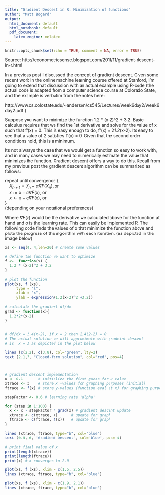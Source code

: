 ```yaml
---
title: "Gradient Descent in R. Minimization of functions"
author: "Matt Bogard"
output:
  html_document: default
  html_notebook: default
  pdf_document:
    latex_engine: xelatex
---
```


```r
knitr::opts_chunk$set(echo = TRUE, comment = NA, error = TRUE)
```

Source: http://econometricsense.blogspot.com/2011/11/gradient-descent-in-r.html

In a previous post I discussed the concept of gradient descent.  Given some recent work in the online machine learning course offered at Stanford,  I'm going to extend that discussion with an actual example using R-code  (the actual code is adapted from a computer science course at Colorado State, and the example is verbatim from the notes here:

http://www.cs.colostate.edu/~anderson/cs545/Lectures/week6day2/week6day2.pdf ) 

Suppose you want to minimize the function 1.2 * (x-2)^2 + 3.2. Basic calculus requires that we find the 1st derivative and solve for the value of x such that f'(x) = 0. This is easy enough to do, f'(x) = 2*1.2*(x-2). Its easy to see that a value of 2 satisfies f'(x) =  0. Given that the second order conditions hold, this is a minimum.

Its not alwasys the case that we would get a function so easy to work with, and in many cases we may need to numerically estimate the value that minimizes the function. Gradient descent offers a way to do this. Recall from my previous post the gradient descent algorithm can be summarized as follows:

repeat until convergence { \   
$\;\;\;\; X_{n+1} = X_n - \alpha \nabla F(X_n)$, or \   
$\;\;\;\; x:= x - \alpha \nabla F(x)$, or \   
$\;\;\;\; x \leftarrow x - \alpha \nabla F(x)$, or \   
} \   
(depending on your notational preferences)

Where $\nabla F(x)$  would be the derivative we calculated above for the function at hand and α is the learning rate. This can easily be implemented R. The following code finds the values of x that minimize the function above and plots the progress of the algorithm with each iteration. (as depicted in the image below)

```r
xs <- seq(0, 4,len=20) # create some values
 
# define the function we want to optimize
f <-  function(x) { 
  1.2 * (x-2)^2 + 3.2
}
 
# plot the function 
plot(xs, f (xs), 
     type = "l", 
     xlab = "x", 
     ylab = expression(1.2(x-2)^2 +3.2))
 
# calculate the gradient df/dx
grad <- function(x){
  1.2*2*(x-2)
}
 
 
# df/dx = 2.4(x-2), if x = 2 then 2.4(2-2) = 0
# The actual solution we will approximate with gradeint descent
# is  x = 2 as depicted in the plot below
 
lines (c(2,2), c(3,8), col="green", lty=2)         
text (2.1,7, "Closed-form solution", col="red", pos=4)



# gradient descent implementation
x <- 0.1       # initialize the first guess for x-value
xtrace <- x    # store x -values for graphing purposes (initial)
ftrace <- f(x) # store y-values (function eval at x) for graphing purposes (initial)

stepFactor <- 0.6 # learning rate 'alpha'

for (step in 1:100) {
  x <- x - stepFactor * grad(x) # gradient descent update
  xtrace <- c(xtrace, x)      # update for graph
  ftrace <- c(ftrace, f(x))   # update for graph
}
 
lines (xtrace, ftrace, type="b", col="blue")
text (0.5, 6, "Gradient Descent", col="blue", pos= 4)
 
# print final value of x
print(length(xtrace))
print(length(ftrace))
print(x) # x converges to 2.0
```

```r
plot(xs, f (xs), xlim = c(1.5, 2.5))
lines (xtrace, ftrace, type="b", col="blue")
```
```r
plot(xs, f (xs), xlim = c(1.9, 2.1))
lines (xtrace, ftrace, type="b", col="blue")
```

